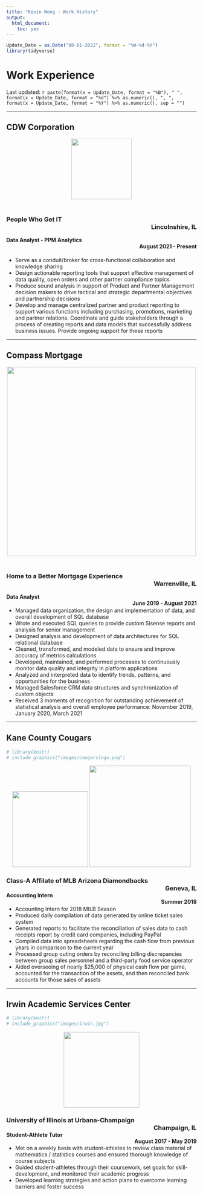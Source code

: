 ```yaml
---
title: "Kevin Wong - Work History"
output:
  html_document:
    toc: yes
---
```

```r
Update_Date = as.Date("08-01-2022", format = "%m-%d-%Y")
library(tidyverse)
```

<h1>Work Experience</h1>

Last updated: `r paste(format(x = Update_Date, format = "%B"), " ", format(x = Update_Date, format = "%d") %>% as.numeric(), ", ", format(x = Update_Date, format = "%Y") %>% as.numeric(), sep = "")`

<hr />

## CDW Corporation

<p></p>
<center>
<img src="images/cdw.png" width=160px>
<p></p>
</center>

<h3 style="text-align:left;">
<br class="mobile-break">
People Who Get IT <!-- PEOPLE WHO GET IT -->
<span style="float:right;">
<!--
<i class="fa fa-map-marker" style="font-size:24px"></i>
-->
<br class="mobile-break">
Lincolnshire, IL
</span>
</h3>

<h4 style="text-align:left;">
<br class="mobile-break">
Data Analyst - PPM Analytics
<br class="mobile-break">
<span style="float:right;">August 2021 - Present</span>
<br class="mobile-break">
</h4>

<ul>

<li>Serve as a conduit/broker for cross-functional collaboration and knowledge sharing</li>
<li>Design actionable reporting tools that support effective management of data quality, open orders and other partner compliance topics</li>
<li>Produce sound analysis in support of Product and Partner Management decision makers to drive tactical and strategic departmental objectives and partnership decisions</li>
<li>Develop and manage centralized partner and product reporting to support various functions including purchasing, promotions, marketing and partner relations. Coordinate and guide stakeholders through a process of creating reports and data models that successfully address business issues. Provide ongoing support for these reports</li>

</ul>

<!--
[CDW Website](https://www.cdw.com/){target="_blank"}
-->

<hr />

## Compass Mortgage

<p></p>
<center>
<img src="images/compass.png" width=500px>
<p></p>
</center>

<h3 style="text-align:left;">
<br class="mobile-break">
Home to a Better Mortgage Experience
<span style="float:right;">
<!--
<i class="fa fa-map-marker" style="font-size:24px"></i>
-->
<br class="mobile-break">
Warrenville, IL
</span>
</h3>

<h4 style="text-align:left;">
<br class="mobile-break">
Data Analyst
<br class="mobile-break">
<span style="float:right;">June 2019 - August 2021</span>
</h4>

<ul>
  <!-- <li>Responsible for managing data organization, the design and implementation of data, and overall development of SQL database</li>
  <li>Wrote and executed SQL queries to provide custom reports and analysis for senior management</li>
  <li>Clean, transform, and model data to ensure and improve accuracy of metrics calculations</li>
  <li>Develop, maintain and perform processes to continuously monitor data quality and integrity in platform applications</li>
  <li>Analyze and interpret data to identify trends, patterns, and opportunities for the business</li>
  <li>Managed Salesforce CRM data structures and synchronization of custom objects</li> 
  <li>Manage data by creating, updating, and organizing data</li>
  <li>Design and implement data structures and user interfaces</li>
  <li>Develop databases using data access languages</li>
  <li>Develop data schemas to support information delivery and consumption</li>
  <li>Prepare reports and analysis</li>
  <li>Troubleshoot the reporting database</li>
  <li>Train end users on new reports and/or dashboards</li>
  <li>Create and iterate on deliverables</li> -->
  
 <!-- resume as of 7/31/2021
  <li>Responsible for managing data organization, the design and implementation of data, and overall development of SQL database</li>
  <li>Write and execute SQL queries to provide custom reports and analysis for senior management</li>
  <li>Design analysis and development of data architectures for SQL relational database</li>
  <li>Clean, transform, and model data to ensure and improve accuracy of metrics calculations</li>
  <li>Develop, maintain and perform processes to continuously monitor data quality and integrity in platform
applications</li>
  <li>Analyze and interpret data to identify trends, patterns, and opportunities for the business</li>
  <li>Manage Salesforce CRM data structures and synchronization of custom objects</li>
  <li>Received 3 moments of recognition for outstanding achievement of statistical analysis and overall employee
performance: November 2019, January 2020, March 2021</li> -->

  <li>Managed data organization, the design and implementation of data, and overall development of SQL database</li>
  <li>Wrote and executed SQL queries to provide custom Sisense reports and analysis for senior management</li>
  <li>Designed analysis and development of data architectures for SQL relational database</li>
  <li>Cleaned, transformed, and modeled data to ensure and improve accuracy of metrics calculations</li>
  <li>Developed, maintained, and performed processes to continuously monitor data quality and integrity in platform applications</li>
  <li>Analyzed and interpreted data to identify trends, patterns, and opportunities for the business</li>
  <li>Managed Salesforce CRM data structures and synchronization of custom objects</li>
  <li>Received 3 moments of recognition for outstanding achievement of statistical analysis and overall employee performance: November 2019, January 2020, March 2021</li>

</ul>

<!--
[Compass Mortgage Website](https://www.compmort.com){target="_blank"}
-->

<hr />

## Kane County Cougars

```r
# library(knitr)
# include_graphics("images/cougarslogo.png")
```


<center>
<img src="images/cougarslogo.png" width=200px>   <img src="images/field.jpeg" width=268px>
<p></p>
</center>

<h3 style="text-align:left;">
Class-A Affilate of MLB Arizona Diamondbacks
<br class="mobile-break">
<span style="float:right;">
<!--
<i class="fa fa-map-marker" style="font-size:24px"></i>
-->
Geneva, IL
<br class="mobile-break">
</span>
</h3>

<h4 style="text-align:left;">
Accounting Intern
<br class="mobile-break">
<span style="float:right;">Summer 2018</span>
</h4>

<ul>
  <li>Accounting Intern for 2018 MILB Season</li>
  <li>Produced daily compilation of data generated by online ticket sales system</li>
  <li>Generated reports to facilitate the reconciliation of sales data to cash receipts report by credit card companies, including PayPal</li>
  <li>Compiled data into spreadsheets regarding the cash flow from previous years in comparison to the current year</li>
  <li>Processed group outing orders by reconciling billing discrepancies between group sales personnel and a third-party food service operator</li>
  <li>Aided overseeing of nearly $25,000 of physical cash flow per game, accounted for the transaction of the assets, and then reconciled bank accounts for those sales of assets</li>
</ul>

<!--
[Kane County Cougars Website](https://www.milb.com/kane-county){target="_blank"}
-->

<hr />

## Irwin Academic Services Center

```r
# library(knitr)
# include_graphics("images/irwin.jpg")
```

<center>
<img src="images/irwin.jpg" width=200px>
<p></p>
</center>

<h3 style="text-align:left;">
University of Illinois at Urbana-Champaign
<br class="mobile-break">
<span style="float:right;">
<!--
<i class="fa fa-map-marker" style="font-size:24px"></i>
-->
Champaign, IL
<br class="mobile-break">
</span>
</h3>

<h4 style="text-align:left;">
Student-Athlete Tutor
<br class="mobile-break">
<span style="float:right;">
August 2017 - May 2019
<br class="mobile-break">
</span>
</h4>

<ul>
  <li>Met on a weekly basis with student-athletes to review class material of mathematics / statistics courses and ensured thorough knowledge of course subjects</li>
  <li>Guided student-athletes through their coursework, set goals for skill-development, and monitored their academic progress</li>
  <li>Developed learning strategies and action plans to overcome learning barriers and foster success</li>
</ul>

